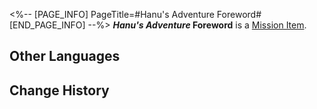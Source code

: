 <%-- [PAGE_INFO]
PageTitle=#Hanu's Adventure Foreword#
[END_PAGE_INFO] --%>
{{Item Infobox
|title       = ''Hanu's Adventure'' Foreword
|id          = 150000
|image       = Item ''Hanu's Adventure'' Foreword.png
|type        = Mission Item
|invCategory = Missions
|rarity      = 3
|effect      = 
|description = A limited edition cartoon storybook released by Clock Studios, narrating a tale where Hanu shrinks in size and saves Dreamville... The book includes occasional peculiar dialogue interspersed throughout.
}}
'''''Hanu's Adventure'' Foreword''' is a [[Mission Item]].

==Other Languages==
{{Other Languages
|en   = ''Hanu's Adventure'' Foreword
|zhs  = 《小小哈努行动》前言
|zht  = 《小小哈努行動》前言
|ja   = 『ちびっ子ハヌの大作戦』前書き
|ko   = ≪꼬마 하누의 작전≫ 머리말
|es   = Prólogo de la «Aventura de Hanu»
|fr   = Préface des ''Aventures de Hanu''
|ru   = «Приключения Хану»: Предисловие
|th   = "ปฏิบัติการของลูกพี่ Hanu" - บทนำ
|vi   = Cuộc Phiêu Lưu Của Hanu - Lời Nói Đầu
|de   = „Hanus Abenteuer“ &ndash; Vorwort
|id   = "Petualangan Hanu" - Kata Pengantar
|pt   = Prefácio das "Aventuras de Hanu"
}}

==Change History==
{{Change History|2.0}}